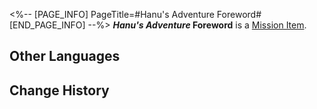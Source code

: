 <%-- [PAGE_INFO]
PageTitle=#Hanu's Adventure Foreword#
[END_PAGE_INFO] --%>
{{Item Infobox
|title       = ''Hanu's Adventure'' Foreword
|id          = 150000
|image       = Item ''Hanu's Adventure'' Foreword.png
|type        = Mission Item
|invCategory = Missions
|rarity      = 3
|effect      = 
|description = A limited edition cartoon storybook released by Clock Studios, narrating a tale where Hanu shrinks in size and saves Dreamville... The book includes occasional peculiar dialogue interspersed throughout.
}}
'''''Hanu's Adventure'' Foreword''' is a [[Mission Item]].

==Other Languages==
{{Other Languages
|en   = ''Hanu's Adventure'' Foreword
|zhs  = 《小小哈努行动》前言
|zht  = 《小小哈努行動》前言
|ja   = 『ちびっ子ハヌの大作戦』前書き
|ko   = ≪꼬마 하누의 작전≫ 머리말
|es   = Prólogo de la «Aventura de Hanu»
|fr   = Préface des ''Aventures de Hanu''
|ru   = «Приключения Хану»: Предисловие
|th   = "ปฏิบัติการของลูกพี่ Hanu" - บทนำ
|vi   = Cuộc Phiêu Lưu Của Hanu - Lời Nói Đầu
|de   = „Hanus Abenteuer“ &ndash; Vorwort
|id   = "Petualangan Hanu" - Kata Pengantar
|pt   = Prefácio das "Aventuras de Hanu"
}}

==Change History==
{{Change History|2.0}}